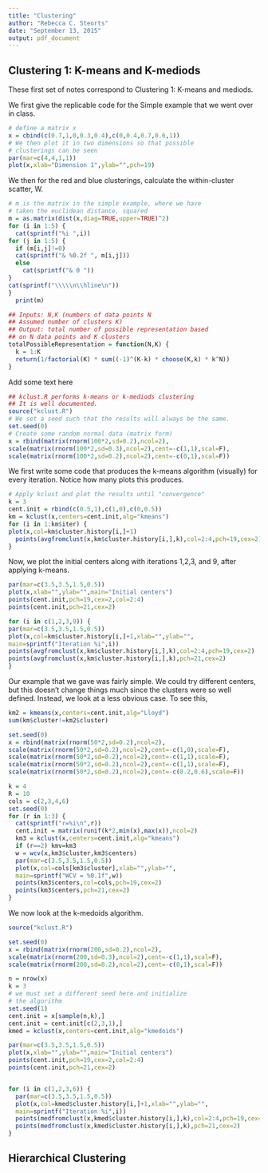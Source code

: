 ```yaml
---
title: "Clustering"
author: "Rebecca C. Steorts"
date: "September 13, 2015"
output: pdf_document
---
```

## Clustering 1: K-means and K-mediods
These first set of notes correspond to Clustering 1: K-means and mediods. 

We first give the replicable code for the Simple example that we went over in class. 
```r
# define a matrix x
x = cbind(c(0.7,1,0,0.3,0.4),c(0,0.4,0.7,0.6,1))
# We then plot it in two dimensions so that possible
# clusterings can be seen
par(mar=c(4,4,1,1))
plot(x,xlab="Dimension 1",ylab="",pch=19)
```
We then for the red and blue clusterings, calculate the within-cluster scatter, W.

```r
# m is the matrix in the simple example, where we have 
# taken the euclidean distance, squared
m = as.matrix(dist(x,diag=TRUE,upper=TRUE)^2)
for (i in 1:5) {
  cat(sprintf("%i ",i))
for (j in 1:5) {
  if (m[i,j]!=0) 
  cat(sprintf("& %0.2f ", m[i,j]))
  else 
    cat(sprintf("& 0 "))
}
cat(sprintf("\\\\\n\\hline\n"))
}
  print(m)
```

```r
## Inputs: N,K (numbers of data points N
## Assumed number of clusters K)
## Output: total number of possible representation based
## on N data points and K clusters
totalPossibleRepresentation = function(N,K) {
  k = 1:K
  return(1/factorial(K) * sum((-1)^(K-k) * choose(K,k) * k^N))
}
```  

<!-- Next, we give code that builds the Voronoi diagram.  -->
<!-- ```{r} -->
<!-- library(deldir) -->
<!-- x = c(2.3,3.0,7.0,1.0,3.0,8.0) -->
<!-- y = c(2.3,3.0,2.0,5.0,8.0,9.0) -->
<!-- try = deldir(x,y,list(ndx=2,ndy=2),c(0,10,0,10)) -->
<!-- plot(x,y) -->
<!-- segments(try$dirsgs[,1],try$dirsgs[,2],try$dirsgs[,3],try$dirsgs[,4]) -->
<!-- ```   -->

Add some text here
```r
## kclust.R performs k-means or k-mediods clustering
## It is well documented. 
source("kclust.R")
# We set a seed such that the results will always be the same. 
set.seed(0)
# Create some random normal data (matrix form)
x = rbind(matrix(rnorm(100*2,sd=0.2),ncol=2),
scale(matrix(rnorm(100*2,sd=0.3),ncol=2),cent=-c(1,1),scal=F),
scale(matrix(rnorm(100*2,sd=0.2),ncol=2),cent=-c(0,1),scal=F))
```

We first write some code that produces the k-means algorithm (visually) for every iteration. Notice how many plots this produces. 
```r
# Apply kclust and plot the results until "convergence"
k = 3
cent.init = rbind(c(0.5,1),c(1,0),c(0,0.5))
km = kclust(x,centers=cent.init,alg="kmeans")
for (i in 1:km$iter) {
plot(x,col=km$cluster.history[i,]+1)
  points(avgfromclust(x,km$cluster.history[i,],k),col=2:4,pch=19,cex=2)
}
```

Now, we plot the initial centers along with iterations 1,2,3, and 9, after applying k-means.
```r
par(mar=c(3.5,3.5,1.5,0.5))
plot(x,xlab="",ylab="",main="Initial centers")
points(cent.init,pch=19,cex=2,col=2:4)
points(cent.init,pch=21,cex=2)

for (i in c(1,2,3,9)) {
par(mar=c(3.5,3.5,1.5,0.5))
plot(x,col=km$cluster.history[i,]+1,xlab="",ylab="",
main=sprintf("Iteration %i",i))
points(avgfromclust(x,km$cluster.history[i,],k),col=2:4,pch=19,cex=2)
points(avgfromclust(x,km$cluster.history[i,],k),pch=21,cex=2)
}
```

Our example that we gave was fairly simple. We could try different centers, but this doesn't change things much since the clusters were so well defined. Instead, we look at a less obvious case. 
To see this,
```r
km2 = kmeans(x,centers=cent.init,alg="Lloyd")
sum(km$cluster!=km2$cluster)
```

```r
set.seed(0)
x = rbind(matrix(rnorm(50*2,sd=0.2),ncol=2),
scale(matrix(rnorm(50*2,sd=0.2),ncol=2),cent=-c(1,0),scale=F),
scale(matrix(rnorm(50*2,sd=0.2),ncol=2),cent=-c(1,1),scale=F),
scale(matrix(rnorm(50*2,sd=0.2),ncol=2),cent=-c(1,1),scale=F),
scale(matrix(rnorm(50*2,sd=0.2),ncol=2),cent=-c(0.2,0.6),scale=F))

k = 4
R = 10
cols = c(2,3,4,6)
set.seed(0)
for (r in 1:3) {
  cat(sprintf("r=%i\n",r))
  cent.init = matrix(runif(k*2,min(x),max(x)),ncol=2)
  km3 = kclust(x,centers=cent.init,alg="kmeans")
  if (r==2) kmv=km3
  w = wcv(x,km3$cluster,km3$centers)
  par(mar=c(3.5,3.5,1.5,0.5))
  plot(x,col=cols[km3$cluster],xlab="",ylab="",
  main=sprintf("WCV = %0.1f",w))
  points(km3$centers,col=cols,pch=19,cex=2)
  points(km3$centers,pch=21,cex=2)
}
```  

We now look at the k-medoids algorithm.
```r
source("kclust.R")

set.seed(0)
x = rbind(matrix(rnorm(200,sd=0.2),ncol=2),
scale(matrix(rnorm(200,sd=0.3),ncol=2),cent=-c(1,1),scal=F),
scale(matrix(rnorm(200,sd=0.2),ncol=2),cent=-c(0,1),scal=F))

n = nrow(x)
k = 3
# we must set a different seed here and initialize
# the algorithm
set.seed(1)
cent.init = x[sample(n,k),]
cent.init = cent.init[c(2,3,1),]
kmed = kclust(x,centers=cent.init,alg="kmedoids")

par(mar=c(3.5,3.5,1.5,0.5))
plot(x,xlab="",ylab="",main="Initial centers")
points(cent.init,pch=19,cex=2,col=2:4)
points(cent.init,pch=21,cex=2)


for (i in c(1,2,3,6)) {
  par(mar=c(3.5,3.5,1.5,0.5))
  plot(x,col=kmed$cluster.history[i,]+1,xlab="",ylab="",
  main=sprintf("Iteration %i",i))
  points(medfromclust(x,kmed$cluster.history[i,],k),col=2:4,pch=19,cex=2)
  points(medfromclust(x,kmed$cluster.history[i,],k),pch=21,cex=2)
}
```

## Hierarchical Clustering

